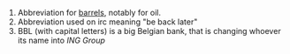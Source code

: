 # Abbreviation for [[barrel]]s, notably for oil.
# Abbreviation used on irc  meaning "be back later"
# BBL (with capital letters) is a big Belgian bank, that is changing whoever its name into ''ING Group''